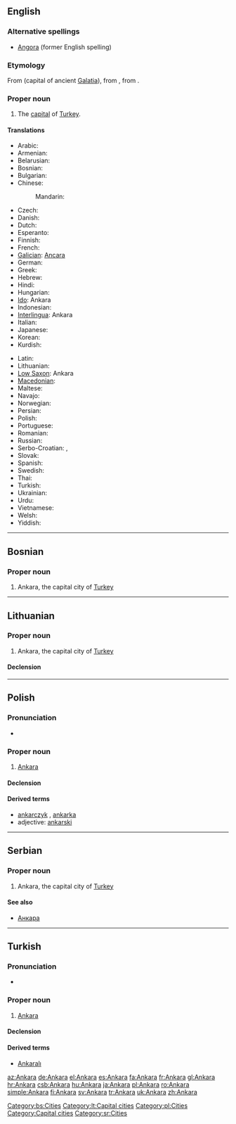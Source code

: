 {{wikipedia}}
{{also|ankara}}
==English==

===Alternative spellings===
* [[Angora]] (former English spelling)

===Etymology===
From {{etyl|la}} {{term|Ancyra|lang=la}} (capital of ancient [[Galatia]]), from {{etyl|grc}} {{term|Ἄγκυρα||sc=Polytonic|tr=Ankura|lang=grc}}, from {{term|ἄγκυρα||anchor|sc=Polytonic|tr=ankura|lang=grc}}.

===Proper noun===
{{infl|en|proper noun}}

# The [[capital]] of [[Turkey]].

====Translations====
{{trans-top|capital of Turkey}}
* Arabic: {{t|ar|أنقرة|f|tr='anqára|sc=Arab}}
* Armenian: {{t-|hy|Անկարա|tr=Ankara}}
* Belarusian: {{t|be|Анкара|f|tr=Ankará|sc=Cyrl}}
* Bosnian: {{t-|bs|Ankara|f}}
* Bulgarian: {{t+|bg|Анкара|f|tr=Ankara}}
* Chinese:
*: Mandarin: {{t|zh|安卡拉|tr=Ānkǎlā|sc=Hani}}
* Czech: {{t-|cs|Ankara}}
* Danish: {{t-|da|Ankara}}
* Dutch: {{t-|nl|Ankara}}
* Esperanto: {{t-|eo|Ankara|xs=Esperanto}}
* Finnish: {{t+|fi|Ankara}}
* French: {{t+|fr|Ankara}}
* [[Galician]]: [[Ancara]]
* German: {{t+|de|Ankara}}
* Greek: {{t|el|Άγκυρα|f|tr=Ánkyra|sc=Grek}}
* Hebrew: {{t|he|אנקרה|f|tr=Ankara|sc=Hebr}}
* Hindi: {{t|hi|अंकारा|tr=aṅkārā|sc=Deva}}
* Hungarian: {{t+|hu|Ankara}}
* [[Ido]]: Ankara
* Indonesian: {{t-|id|Ankara|xs=Indonesian}}
* [[Interlingua]]: Ankara
* Italian: {{t-|it|Ankara|f}}
* Japanese: {{t|ja|アンカラ|tr=Ankara|sc=Jpan}}
* Korean: {{t|ko|앙카라|tr=Angkara|sc=Kore}}
* Kurdish: {{t+|ku|Enqere}}
{{trans-mid}}
* Latin: {{t+|la|Ancyra|f}}
* Lithuanian: {{t-|lt|Ankara|xs=Lithuanian}}
* [[Low Saxon]]: Ankara
* [[Macedonian]]: {{t-|mk|Анкара|f|tr=Ánkara}}
* Maltese: {{t-|mt|Ankara|xs=Maltese}}
* Navajo: {{tø|nv|Ankʼawa}}
* Norwegian: {{t-|no|Ankara}}
* Persian: {{t|fa|آنکارا|tr=Ankara|sc=fa-Arab}}
* Polish: {{t+|pl|Ankara|f}}
* Portuguese: {{t|pt|Ancara|f}}
* Romanian: {{t+|ro|Ankara}}
* Russian: {{t|ru|Анкара|f|tr=Ankará|sc=Cyrl}}
* Serbo-Croatian: {{t|sh|Анкара|f|sc=Cyrl}},  {{t|sh|Ankara|f}}
* Slovak: {{t-|sk|Ankara|f}}
* Spanish: {{t+|es|Angora|f}}
* Swedish: {{t+|sv|Ankara}}
* Thai: {{t|th|อังการา|tr=angkaaraa|sc=Thai}}
* Turkish: {{t+|tr|Ankara}}
* Ukrainian: {{t|uk|Анкара|f|tr=Ankará|sc=Cyrl}}
* Urdu: {{t|ur|انقرہ|sc=ur-Arab}}
* Vietnamese: {{t|vi|Ankara}}
* Welsh: {{t-|cy|Ankara|xs=Welsh}}
* Yiddish: {{t|yi|אנקארא|tr=Ankara|sc=yi-Hebr}}
{{trans-bottom}}

----

==Bosnian==

===Proper noun===
{{infl|bs|proper noun|g=f}}

# Ankara, the capital city of [[Turkey]]

[[Category:bs:Cities]]

----

==Lithuanian==
{{wikipedia|lang=lt}}

===Proper noun===
{{lt-proper noun|f}}

# Ankara, the capital city of [[Turkey]]

====Declension====
{{lt-noun-f-a-unc|Ankar}}

[[Category:lt:Capital cities]]

----

==Polish==

===Pronunciation===
* {{audio|Pl-Ankara.ogg|audio}}

===Proper noun===
{{infl|pl|proper noun|g=f}}

# [[#English|Ankara]]

====Declension====
{{pl-decl-noun-sing
|Ankara
|Ankary
|Ankarze
|Ankarę
|Ankarą
|Ankarze
|Ankaro
}}

====Derived terms====
* [[ankarczyk]] {{m}}, [[ankarka]] {{f}}
* adjective: [[ankarski]]

[[Category:pl:Cities]]

----

==Serbian==

===Proper noun===
{{infl|sr|proper noun|g=f}}

# Ankara, the capital city of [[Turkey]]

====See also====
* [[Анкара#Serbian|Анкара]]

[[Category:Capital cities]]
[[Category:sr:Cities]]

----

==Turkish==

===Pronunciation===
* {{IPA|['ɑn.kɑ.ɾɑ]|lang=tr}}

===Proper noun===
{{infl|tr|proper noun}}

# [[Ankara#English|Ankara]]

====Declension====
{{tr-prop-v-aı}}
{{tr-poss-prop-v-aı}}

====Derived terms====
*[[Ankaralı]]

[[az:Ankara]]
[[de:Ankara]]
[[el:Ankara]]
[[es:Ankara]]
[[fa:Ankara]]
[[fr:Ankara]]
[[gl:Ankara]]
[[hr:Ankara]]
[[csb:Ankara]]
[[hu:Ankara]]
[[ja:Ankara]]
[[pl:Ankara]]
[[ro:Ankara]]
[[simple:Ankara]]
[[fi:Ankara]]
[[sv:Ankara]]
[[tr:Ankara]]
[[uk:Ankara]]
[[zh:Ankara]]